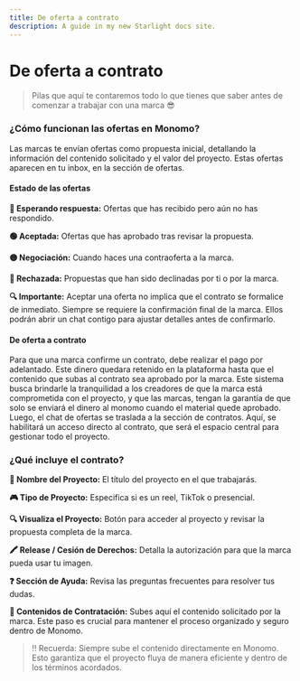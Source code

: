 ```yaml
---
title: De oferta a contrato
description: A guide in my new Starlight docs site.
---
```

# De oferta a contrato

> Pilas que aquí te contaremos todo lo que tienes que saber antes de comenzar a trabajar con una marca 😎
> 

### ¿Cómo funcionan las ofertas en Monomo?

Las marcas te envían ofertas como propuesta inicial, detallando la información del contenido solicitado y el valor del proyecto. Estas ofertas aparecen en tu inbox, en la sección de ofertas.

#### Estado de las ofertas

**🔵 Esperando respuesta:** Ofertas que has recibido pero aún no has respondido.

**🟢 Aceptada:** Ofertas que has aprobado tras revisar la propuesta.

**🟡 Negociación:** Cuando haces una contraoferta a la marca.

**🔴 Rechazada:** Propuestas que han sido declinadas por ti o por la marca.

**🔍 Importante:** Aceptar una oferta no implica que el contrato se formalice de inmediato. Siempre se requiere la confirmación final de la marca. Ellos podrán abrir un chat contigo para ajustar detalles antes de confirmarlo.

#### De oferta a contrato

Para que una marca confirme un contrato, debe realizar el pago por adelantado. Este dinero quedara retenido en la plataforma hasta que el contenido que subas al contrato sea aprobado por la marca. Este sistema busca brindarle la tranquilidad a los creadores de que la marca está comprometida con el proyecto, y que las marcas, tengan la garantía de que solo se enviará el dinero al monomo cuando el material quede aprobado.
Luego, el chat de ofertas se traslada a la sección de contratos. Aquí, se habilitará un acceso directo al contrato, que será el espacio central para gestionar todo el proyecto.

### ¿Qué incluye el contrato?

**📁 Nombre del Proyecto:** El título del proyecto en el que trabajarás.

**🎮 Tipo de Proyecto:** Especifica si es un reel, TikTok o presencial.

**🔍 Visualiza el Proyecto:** Botón para acceder al proyecto y revisar la propuesta completa de la marca.

**🖍️ Release / Cesión de Derechos:** Detalla la autorización para que la marca pueda usar tu imagen.

**❓ Sección de Ayuda:** Revisa las preguntas frecuentes para resolver tus dudas.

**📼 Contenidos de Contratación:** Subes aquí el contenido solicitado por la marca. Este paso es crucial para mantener el proceso organizado y seguro dentro de Monomo.

> ‼ Recuerda: Siempre sube el contenido directamente en Monomo. Esto garantiza que el proyecto fluya de manera eficiente y dentro de los términos acordados.
> 
